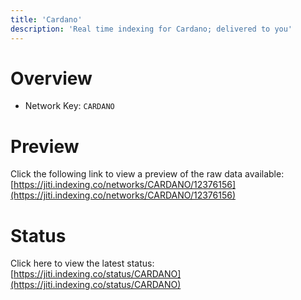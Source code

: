 ```yaml
---
title: 'Cardano'
description: 'Real time indexing for Cardano; delivered to you'
---
```


# Overview
- Network Key: `CARDANO`

# Preview
Click the following link to view a preview of the raw data available: [https://jiti.indexing.co/networks/CARDANO/12376156](https://jiti.indexing.co/networks/CARDANO/12376156)

# Status
Click here to view the latest status: [https://jiti.indexing.co/status/CARDANO](https://jiti.indexing.co/status/CARDANO)
